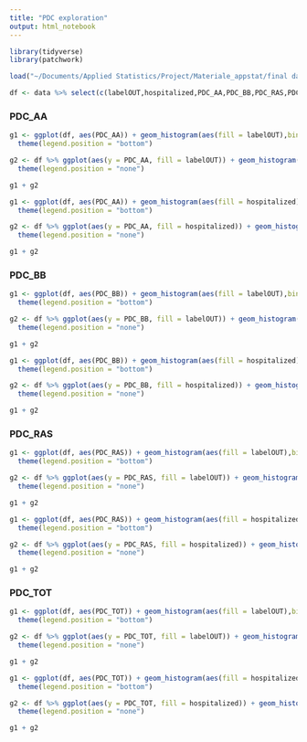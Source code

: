 ```yaml
---
title: "PDC exploration"
output: html_notebook
---
```


```r
library(tidyverse)
library(patchwork)
```

```r
load("~/Documents/Applied Statistics/Project/Materiale_appstat/final dataframes/data.RData")
```

```r
df <- data %>% select(c(labelOUT,hospitalized,PDC_AA,PDC_BB,PDC_RAS,PDC_TOT)) 
```


### PDC_AA

```r
g1 <- ggplot(df, aes(PDC_AA)) + geom_histogram(aes(fill = labelOUT),binwidth = 0.05) + 
  theme(legend.position = "bottom")

g2 <- df %>% ggplot(aes(y = PDC_AA, fill = labelOUT)) + geom_histogram(binwidth = 0.01, position = "fill") +
  theme(legend.position = "none")

g1 + g2
```

```r
g1 <- ggplot(df, aes(PDC_AA)) + geom_histogram(aes(fill = hospitalized),binwidth = 0.05) + 
  theme(legend.position = "bottom")

g2 <- df %>% ggplot(aes(y = PDC_AA, fill = hospitalized)) + geom_histogram(binwidth = 0.01, position = "fill") +
  theme(legend.position = "none")

g1 + g2
```

### PDC_BB

```r
g1 <- ggplot(df, aes(PDC_BB)) + geom_histogram(aes(fill = labelOUT),binwidth = 0.05) + 
  theme(legend.position = "bottom")

g2 <- df %>% ggplot(aes(y = PDC_BB, fill = labelOUT)) + geom_histogram(binwidth = 0.01, position = "fill") +
  theme(legend.position = "none")

g1 + g2
```

```r
g1 <- ggplot(df, aes(PDC_BB)) + geom_histogram(aes(fill = hospitalized),binwidth = 0.05) + 
  theme(legend.position = "bottom")

g2 <- df %>% ggplot(aes(y = PDC_BB, fill = hospitalized)) + geom_histogram(binwidth = 0.01, position = "fill") +
  theme(legend.position = "none")

g1 + g2
```

### PDC_RAS

```r
g1 <- ggplot(df, aes(PDC_RAS)) + geom_histogram(aes(fill = labelOUT),binwidth = 0.05) + 
  theme(legend.position = "bottom")

g2 <- df %>% ggplot(aes(y = PDC_RAS, fill = labelOUT)) + geom_histogram(binwidth = 0.01, position = "fill") +
  theme(legend.position = "none")

g1 + g2
```

```r
g1 <- ggplot(df, aes(PDC_RAS)) + geom_histogram(aes(fill = hospitalized),binwidth = 0.05) + 
  theme(legend.position = "bottom")

g2 <- df %>% ggplot(aes(y = PDC_RAS, fill = hospitalized)) + geom_histogram(binwidth = 0.01, position = "fill") +
  theme(legend.position = "none")

g1 + g2
```

### PDC_TOT

```r
g1 <- ggplot(df, aes(PDC_TOT)) + geom_histogram(aes(fill = labelOUT),binwidth = 0.05) + 
  theme(legend.position = "bottom")

g2 <- df %>% ggplot(aes(y = PDC_TOT, fill = labelOUT)) + geom_histogram(binwidth = 0.01, position = "fill") +
  theme(legend.position = "none")

g1 + g2
```

```r
g1 <- ggplot(df, aes(PDC_TOT)) + geom_histogram(aes(fill = hospitalized),binwidth = 0.05) + 
  theme(legend.position = "bottom")

g2 <- df %>% ggplot(aes(y = PDC_TOT, fill = hospitalized)) + geom_histogram(binwidth = 0.01, position = "fill") +
  theme(legend.position = "none")

g1 + g2
```


